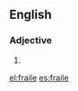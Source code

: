 ==English==

===Adjective===
{{infl|en|adjective}}

# {{obsolete spelling of|frail}}

[[el:fraile]]
[[es:fraile]]